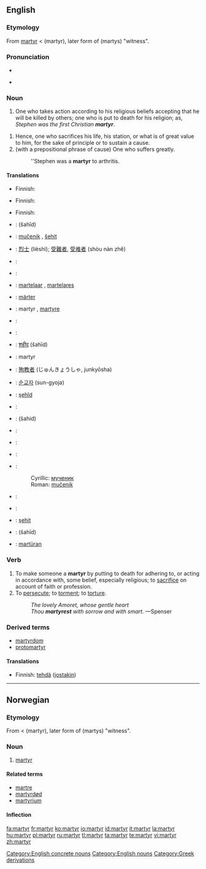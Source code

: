 {{wikipedia}}
==English==

===Etymology===
From {{etyl|la}} [[martyr#Latin|martyr]] < {{etyl|grc}} '''{{polytonic|[[μάρτυρ]]}}''' (martyr), later form of '''{{polytonic|[[μάρτυς]]}}''' (martys) "witness".

===Pronunciation===
* {{audio|en-us-martyr.ogg|Audio (US)}}

* {{rhymes|ɑː(r)tə(r)}}

===Noun===
{{en-noun}}

# One who takes action according to his religious beliefs accepting that he will be killed by others; one who is put to death for his religion; as, ''Stephen was the first Christian '''martyr'''''.
<!-- maybe somebody can find a way to include women without twice using "he or she"? -->
# Hence, one who sacrifices his life, his station, or what is of great value to him, for the sake of principle or to sustain a cause.
# (with a prepositional phrase of cause) One who suffers greatly.
#: ''Stephen was a '''martyr''' to arthritis.

====Translations====
{{trans-top|one killed for religion}}
* Finnish: {{t-|fi|marttyyri}}
{{trans-mid}}
{{trans-bottom}}

{{trans-top|one who sacrifices their life for an important cause}}
* Finnish: {{t-|fi|marttyyri}}
{{trans-mid}}
{{trans-bottom}}

{{trans-top|one who suffers greatly}}
* Finnish: {{t|fi|uhri}}
{{trans-mid}}
{{trans-bottom}}

{{checktrans-top}}
* {{ttbc|Arabic}}: {{Arab|[[شهيد]]}} (šahīd) {{m}}
* {{ttbc|Bosnian}}: [[mučenik]] {{m}}, [[šehit]] {{m}}
* {{ttbc|Chinese}}: [[烈士]] (lièshì); [[受難者]], [[受难者]] (shòu nàn zhě)
* {{ttbc|Croatian}}: {{t-|hr|mučenik|m}}
* {{ttbc|Czech}}: {{t-|cs|mučedník|m}}
* {{ttbc|Dutch}}: [[martelaar]] {{m}}, [[martelares]] {{f}}
* {{ttbc|Estonian}}: [[märter]]
* {{ttbc|French}}: martyr {{m}}, [[martyre]] {{f}}
* {{ttbc|German}}: {{t-|de|Märtyrer|m}}
* {{ttbc|Greek}}: {{t|el|μάρτυρας|tr=mártiras|sc=Grek|m}}
* {{ttbc|Hindi}}: [[शहीद]] (šahīd) {{m}}
* {{ttbc|Interlingua}}: martyr
* {{ttbc|Japanese}}: [[殉教者]] (じゅんきょうしゃ, junkyōsha)
* {{ttbc|Korean}}: [[순교자]] (sun-gyoja)
{{checktrans-mid}}
* {{ttbc|Kurdish}}: [[şehîd]]
* {{ttbc|Norwegian}}: {{t-|no|martyr|m}}
* {{ttbc|Persian}}: {{fa-Arab|[[شهید]]}} (šahid)
* {{ttbc|Polish}}: {{t-|pl|męczennik|m}}
* {{ttbc|Portuguese}}: {{t-|pt|mártir}}
* {{ttbc|Russian}}: {{t-|ru|мученик|m|tr=múčenik|sc=Cyrl}}
* {{ttbc|Serbian}}:
*: Cyrillic: [[мученик]] {{m}}
*: Roman: [[mučenik]] {{m}}
* {{ttbc|Spanish}}: {{t+|es|mártir|m}}
* {{ttbc|Swedish}}: {{t-|sv|martyr}}
* {{ttbc|Turkish}}: [[şehit]]
* {{ttbc|Urdu}}: {{ur-Arab|[[شہید]]}} (šahīd) {{m}}
* {{ttbc|Volapük}}: [[martüran]]
{{checktrans-bottom}}

===Verb===
{{en-verb}}
{{transitive}}

# To make someone a '''martyr''' by putting to death for adhering to, or acting in accordance with, some belief, especially religious; to [[sacrifice]] on account of faith or profession.
# To [[persecute]]; to [[torment]]; to [[torture]].
#: ''The lovely Amoret, whose gentle heart''
#: ''Thou '''martyrest''' with sorrow and with smart.'' —Spenser
<!-- webstah again -->

===Derived terms===
* [[martyrdom]]
* [[protomartyr]]

====Translations====
{{trans-top|to make someone a martyr}}
* Finnish: [[tehdä]] ([[jostakin]]) {{t|fi|marttyyri}}
{{trans-mid}}
{{trans-bottom}}

{{trans-see|torture}}

[[Category:English concrete nouns]]
[[Category:English nouns]]
[[Category:Greek derivations]]

----

==Norwegian==

===Etymology===
From {{etyl|la|no}} {{term|martyr}} < {{etyl|grc|no}} '''{{polytonic|[[μάρτυρ]]}}''' (martyr), later form of '''{{polytonic|[[μάρτυς]]}}''' (martys) "witness".

===Noun===
{{infl|no|noun}}

# [[#English|martyr]]

====Related terms====
* [[martre]]
* [[martyrdød]]
* [[martyrium]]

====Inflection====
{{no-noun|m1}}

[[fa:martyr]]
[[fr:martyr]]
[[ko:martyr]]
[[io:martyr]]
[[id:martyr]]
[[it:martyr]]
[[la:martyr]]
[[hu:martyr]]
[[pl:martyr]]
[[ru:martyr]]
[[tl:martyr]]
[[ta:martyr]]
[[te:martyr]]
[[vi:martyr]]
[[zh:martyr]]